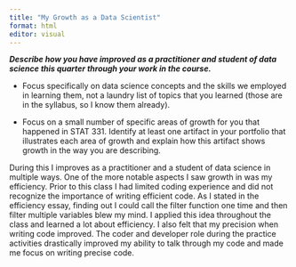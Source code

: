 ```yaml
---
title: "My Growth as a Data Scientist"
format: html
editor: visual
---
```


***Describe how you have improved as a practitioner and student of data science this quarter through your work in the course.***

-   Focus specifically on data science concepts and the skills we employed in learning them, not a laundry list of topics that you learned (those are in the syllabus, so I know them already).

-   Focus on a small number of specific areas of growth for you that happened in STAT 331. Identify at least one artifact in your portfolio that illustrates each area of growth and explain how this artifact shows growth in the way you are describing.

During this I improves as a practitioner and a student of data science in multiple ways. One of the more notable aspects I saw growth in was my efficiency. Prior to this class I had limited coding experience and did not recognize the importance of writing efficient code. As I stated in the efficiency essay, finding out I could call the filter function one time and then filter multiple variables blew my mind. I applied this idea throughout the class and learned a lot about efficiency. I also felt that my precision when writing code improved. The coder and developer role during the practice activities drastically improved my ability to talk through my code and made me focus on writing precise code.
